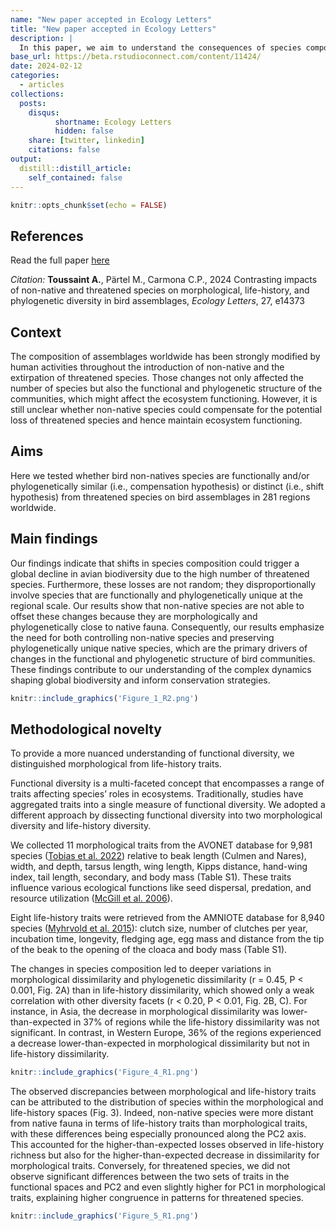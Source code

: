 ```yaml
---
name: "New paper accepted in Ecology Letters"
title: "New paper accepted in Ecology Letters"
description: |
  In this paper, we aim to understand the consequences of species composition changes on the functional and phylogenetic diversity of birds across the world
base_url: https://beta.rstudioconnect.com/content/11424/
date: 2024-02-12
categories:
  - articles
collections:
  posts:
    disqus: 
          shortname: Ecology Letters
          hidden: false
    share: [twitter, linkedin]
    citations: false
output:
  distill::distill_article:
    self_contained: false
---
```


```r
knitr::opts_chunk$set(echo = FALSE)
```

## References

Read the full paper <a href="https://onlinelibrary.wiley.com/doi/full/10.1111/ele.14373" target="_blank">here</a>

*Citation:* **Toussaint A.**, Pärtel M., Carmona C.P., 2024 Contrasting impacts of non-native and threatened species on morphological, life-history, and phylogenetic diversity in bird assemblages, *Ecology Letters*, 27, e14373

## Context

The composition of assemblages worldwide has been strongly modified by human activities throughout the introduction of non-native and the extirpation of threatened species. Those changes not only affected the number of species but also the functional and phylogenetic structure of the communities, which might affect the ecosystem functioning. However, it is still unclear whether non-native species could compensate for the potential loss of threatened species and hence maintain ecosystem functioning.

## Aims

Here we tested whether bird non-natives species are functionally and/or phylogenetically similar (i.e., compensation hypothesis) or distinct (i.e., shift hypothesis) from threatened species on bird assemblages in 281 regions worldwide.

## Main findings

Our findings indicate that shifts in species composition could trigger a global decline in avian biodiversity due to the high number of threatened species. Furthermore, these losses are not random; they disproportionally involve species that are functionally and phylogenetically unique at the regional scale. Our results show that non-native species are not able to offset these changes because they are morphologically and phylogenetically close to native fauna. Consequently, our results emphasize the need for both controlling non-native species and preserving phylogenetically unique native species, which are the primary drivers of changes in the functional and phylogenetic structure of bird communities. These findings contribute to our understanding of the complex dynamics shaping global biodiversity and inform conservation strategies.

```r
knitr::include_graphics('Figure_1_R2.png')
```

## Methodological novelty

To provide a more nuanced understanding of functional diversity, we distinguished morphological from life-history traits.

Functional diversity is a multi-faceted concept that encompasses a range of traits affecting species' roles in ecosystems. Traditionally, studies have aggregated traits into a single measure of functional diversity. We adopted a different approach by dissecting functional diversity into two morphological diversity and life-history diversity.

We collected 11 morphological traits from the AVONET database for 9,981 species (<a href="https://onlinelibrary.wiley.com/doi/10.1111/ele.13898" target="_blank">Tobias et al. 2022</a>) relative to beak length (Culmen and Nares), width, and depth, tarsus length, wing length, Kipps distance, hand-wing index, tail length, secondary, and body mass (Table S1). These traits influence various ecological functions like seed dispersal, predation, and resource utilization (<a href="https://www.sciencedirect.com/science/article/abs/pii/S0169534706000334" target="_blank">McGill et al. 2006</a>).

Eight life-history traits were retrieved from the AMNIOTE database for 8,940 species (<a href="https://esajournals.onlinelibrary.wiley.com/doi/abs/10.1890/15-0846R.1" target="_blank">Myhrvold et al. 2015</a>): clutch size, number of clutches per year, incubation time, longevity, fledging age, egg mass and distance from the tip of the beak to the opening of the cloaca and body mass (Table S1).

The changes in species composition led to deeper variations in morphological dissimilarity and phylogenetic dissimilarity (r = 0.45, P \< 0.001, Fig. 2A) than in life-history dissimilarity, which showed only a weak correlation with other diversity facets (r \< 0.20, P \< 0.01, Fig. 2B, C). For instance, in Asia, the decrease in morphological dissimilarity was lower-than-expected in 37% of regions while the life-history dissimilarity was not significant. In contrast, in Western Europe, 36% of the regions experienced a decrease lower-than-expected in morphological dissimilarity but not in life-history dissimilarity.

```r
knitr::include_graphics('Figure_4_R1.png')
```

The observed discrepancies between morphological and life-history traits can be attributed to the distribution of species within the morphological and life-history spaces (Fig. 3). Indeed, non-native species were more distant from native fauna in terms of life-history traits than morphological traits, with these differences being especially pronounced along the PC2 axis. This accounted for the higher-than-expected losses observed in life-history richness but also for the higher-than-expected decrease in dissimilarity for morphological traits. Conversely, for threatened species, we did not observe significant differences between the two sets of traits in the functional spaces and PC2 and even slightly higher for PC1 in morphological traits, explaining higher congruence in patterns for threatened species.

```r
knitr::include_graphics('Figure_5_R1.png')
```
